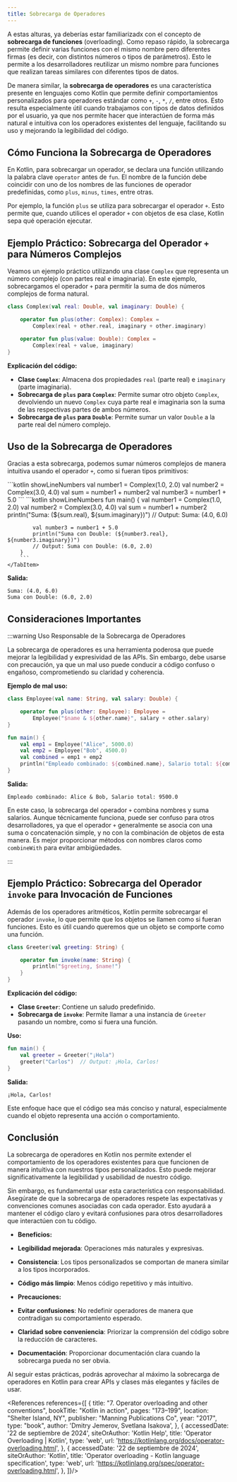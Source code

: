 ```yaml
---
title: Sobrecarga de Operadores
---
```


<ReadingTime />

A estas alturas, ya deberías estar familiarizadx con el concepto de **sobrecarga de funciones** (overloading). Como repaso rápido, la sobrecarga permite definir varias funciones con el mismo nombre pero diferentes firmas (es decir, con distintos números o tipos de parámetros). Esto le permite a los desarrolladores reutilizar un mismo nombre para funciones que realizan tareas similares con diferentes tipos de datos.

De manera similar, la **sobrecarga de operadores** es una característica presente en lenguajes como Kotlin que permite definir comportamientos personalizados para operadores estándar como `+`, `-`, `*`, `/`, entre otros. Esto resulta especialmente útil cuando trabajamos con tipos de datos definidos por el usuario, ya que nos permite hacer que interactúen de forma más natural e intuitiva con los operadores existentes del lenguaje, facilitando su uso y mejorando la legibilidad del código.

## Cómo Funciona la Sobrecarga de Operadores

En Kotlin, para sobrecargar un operador, se declara una función utilizando la palabra clave `operator` antes de `fun`. El nombre de la función debe coincidir con uno de los nombres de las funciones de operador predefinidas, como `plus`, `minus`, `times`, entre otras.

Por ejemplo, la función `plus` se utiliza para sobrecargar el operador `+`. Esto permite que, cuando utilices el operador `+` con objetos de esa clase, Kotlin sepa qué operación ejecutar.

## Ejemplo Práctico: Sobrecarga del Operador `+` para Números Complejos

Veamos un ejemplo práctico utilizando una clase `Complex` que representa un número complejo (con partes real e imaginaria). En este ejemplo, sobrecargamos el operador `+` para permitir la suma de dos números complejos de forma natural.

```kotlin
class Complex(val real: Double, val imaginary: Double) {

    operator fun plus(other: Complex): Complex =
        Complex(real + other.real, imaginary + other.imaginary)

    operator fun plus(value: Double): Complex =
        Complex(real + value, imaginary)
}
```

**Explicación del código:**

- **Clase `Complex`**: Almacena dos propiedades `real` (parte real) e `imaginary` (parte imaginaria).
- **Sobrecarga de `plus` para `Complex`**: Permite sumar otro objeto `Complex`, devolviendo un nuevo `Complex` cuya parte real e imaginaria son la suma de las respectivas partes de ambos números.
- **Sobrecarga de `plus` para `Double`**: Permite sumar un valor `Double` a la parte real del número complejo.

## Uso de la Sobrecarga de Operadores

Gracias a esta sobrecarga, podemos sumar números complejos de manera intuitiva usando el operador `+`, como si fueran tipos primitivos:

<Tabs>
    <TabItem label={"Código esencial"} value={"Código esencial"}>
        ```kotlin showLineNumbers
        val number1 = Complex(1.0, 2.0)
        val number2 = Complex(3.0, 4.0)
        val sum = number1 + number2
        val number3 = number1 + 5.0
        ```
    </TabItem>
    <TabItem label={"Código completo"} value={"Código completo"}>
        ```kotlin showLineNumbers
        fun main() {
            val number1 = Complex(1.0, 2.0)
            val number2 = Complex(3.0, 4.0)
            val sum = number1 + number2
            println("Suma: (${sum.real}, ${sum.imaginary})")
            // Output: Suma: (4.0, 6.0)

            val number3 = number1 + 5.0
            println("Suma con Double: (${number3.real}, ${number3.imaginary})")
            // Output: Suma con Double: (6.0, 2.0)
        }
        ```
    </TabItem>
</Tabs>

**Salida:**

```
Suma: (4.0, 6.0)
Suma con Double: (6.0, 2.0)
```

## Consideraciones Importantes

:::warning Uso Responsable de la Sobrecarga de Operadores

La sobrecarga de operadores es una herramienta poderosa que puede mejorar la legibilidad y expresividad de las APIs. Sin embargo, debe usarse con precaución, ya que un mal uso puede conducir a código confuso o engañoso, comprometiendo su claridad y coherencia.

**Ejemplo de mal uso:**

```kotlin
class Employee(val name: String, val salary: Double) {

    operator fun plus(other: Employee): Employee =
        Employee("$name & ${other.name}", salary + other.salary)
}

fun main() {
    val emp1 = Employee("Alice", 5000.0)
    val emp2 = Employee("Bob", 4500.0)
    val combined = emp1 + emp2
    println("Empleado combinado: ${combined.name}, Salario total: ${combined.salary}")
}
```

**Salida:**

```
Empleado combinado: Alice & Bob, Salario total: 9500.0
```

En este caso, la sobrecarga del operador `+` combina nombres y suma salarios. Aunque técnicamente funciona, puede ser confuso para otros desarrolladores, ya que el operador `+` generalmente se asocia con una suma o concatenación simple, y no con la combinación de objetos de esta manera. Es mejor proporcionar métodos con nombres claros como `combineWith` para evitar ambigüedades.

:::

## Ejemplo Práctico: Sobrecarga del Operador `invoke` para Invocación de Funciones

Además de los operadores aritméticos, Kotlin permite sobrecargar el operador `invoke`, lo que permite que los objetos se llamen como si fueran funciones. Esto es útil cuando queremos que un objeto se comporte como una función.

```kotlin
class Greeter(val greeting: String) {

    operator fun invoke(name: String) {
        println("$greeting, $name!")
    }
}
```

**Explicación del código:**

- **Clase `Greeter`**: Contiene un saludo predefinido.
- **Sobrecarga de `invoke`**: Permite llamar a una instancia de `Greeter` pasando un nombre, como si fuera una función.

**Uso:**

```kotlin
fun main() {
    val greeter = Greeter("¡Hola")
    greeter("Carlos")  // Output: ¡Hola, Carlos!
}
```

**Salida:**

```
¡Hola, Carlos!
```

Este enfoque hace que el código sea más conciso y natural, especialmente cuando el objeto representa una acción o comportamiento.

## Conclusión

La sobrecarga de operadores en Kotlin nos permite extender el comportamiento de los operadores existentes para que funcionen de manera intuitiva con nuestros tipos personalizados. Esto puede mejorar significativamente la legibilidad y usabilidad de nuestro código.

Sin embargo, es fundamental usar esta característica con responsabilidad. Asegúrate de que la sobrecarga de operadores respete las expectativas y convenciones comunes asociadas con cada operador. Esto ayudará a mantener el código claro y evitará confusiones para otros desarrolladores que interactúen con tu código.

- **Beneficios:**
- **Legibilidad mejorada**: Operaciones más naturales y expresivas.
- **Consistencia**: Los tipos personalizados se comportan de manera similar a los tipos incorporados.
- **Código más limpio**: Menos código repetitivo y más intuitivo.

- **Precauciones:**
- **Evitar confusiones**: No redefinir operadores de manera que contradigan su comportamiento esperado.
- **Claridad sobre conveniencia**: Priorizar la comprensión del código sobre la reducción de caracteres.
- **Documentación**: Proporcionar documentación clara cuando la sobrecarga pueda no ser obvia.

Al seguir estas prácticas, podrás aprovechar al máximo la sobrecarga de operadores en Kotlin para crear APIs y clases más elegantes y fáciles de usar.

<div className="language-card-container">
    <LanguageCard
        logoSrc="https://upload.wikimedia.org/wikipedia/commons/thumb/1/18/ISO_C%2B%2B_Logo.svg/1822px-ISO_C%2B%2B_Logo.svg.png"
        language="C++"
        link="/docs/oop/operator-overload/cpp"
    />
    <LanguageCard
        logoSrc="https://upload.wikimedia.org/wikipedia/commons/thumb/c/c3/Python-logo-notext.svg/800px-Python-logo-notext.svg.png"
        language="Python"
        link="/docs/oop/operator-overload/python"
    />
    <LanguageCard
        logoSrc="https://cdn-icons-png.flaticon.com/512/3984/3984314.png"
        language="Swift"
        link="/docs/oop/operator-overload/swift"
    />
</div>

<References references={[
    {
        title: "7. Operator overloading and other conventions",
        bookTitle: "Kotlin in action",
        pages: "173–199",
        location: "Shelter Island, NY",
        publisher: "Manning Publications Co",
        year: "2017",
        type: "book",
        author: 'Dmitry Jemerov, Svetlana Isakova',
    },
    {
        accessedDate: '22 de septiembre de 2024',
        siteOrAuthor: 'Kotlin Help',
        title: 'Operator Overloading | Kotlin',
        type: 'web',
        url: 'https://kotlinlang.org/docs/operator-overloading.html',
    },
    {
        accessedDate: '22 de septiembre de 2024',
        siteOrAuthor: 'Kotlin',
        title: 'Operator overloading - Kotlin language specification',
        type: 'web',
        url: 'https://kotlinlang.org/spec/operator-overloading.html',
    },
]}/>
